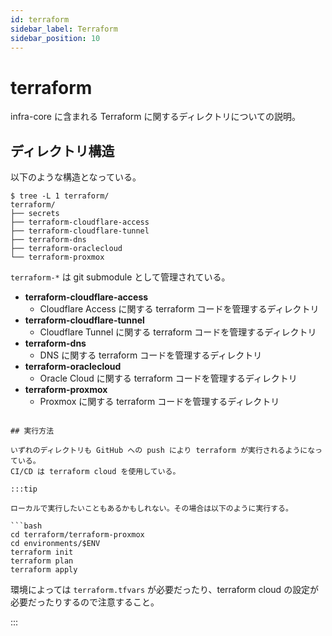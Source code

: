 ```yaml
---
id: terraform
sidebar_label: Terraform
sidebar_position: 10
---
```


# terraform

infra-core に含まれる Terraform に関するディレクトリについての説明。

## ディレクトリ構造

以下のような構造となっている。

```
$ tree -L 1 terraform/
terraform/
├── secrets
├── terraform-cloudflare-access
├── terraform-cloudflare-tunnel
├── terraform-dns
├── terraform-oraclecloud
└── terraform-proxmox
```

`terraform-*` は git submodule として管理されている。

- **terraform-cloudflare-access**
  - Cloudflare Access に関する terraform コードを管理するディレクトリ
- **terraform-cloudflare-tunnel**
  - Cloudflare Tunnel に関する terraform コードを管理するディレクトリ
- **terraform-dns**
  - DNS に関する terraform コードを管理するディレクトリ
- **terraform-oraclecloud**
  - Oracle Cloud に関する terraform コードを管理するディレクトリ
- **terraform-proxmox**
  - Proxmox に関する terraform コードを管理するディレクトリ
```

## 実行方法

いずれのディレクトリも GitHub への push により terraform が実行されるようになっている。
CI/CD は terraform cloud を使用している。

:::tip

ローカルで実行したいこともあるかもしれない。その場合は以下のように実行する。

```bash
cd terraform/terraform-proxmox
cd environments/$ENV
terraform init
terraform plan
terraform apply
```

環境によっては `terraform.tfvars` が必要だったり、terraform cloud の設定が必要だったりするので注意すること。

:::
